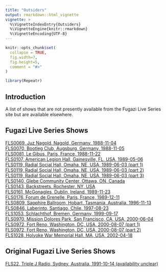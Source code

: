 ```yaml
---
title: "Outsiders"
output: rmarkdown::html_vignette
vignette: >
  %\VignetteIndexEntry{Outsiders}
  %\VignetteEngine{knitr::rmarkdown}
  %\VignetteEncoding{UTF-8}
---
```


```r
knitr::opts_chunk$set(
  collapse = TRUE,
  fig.width=7,
  fig.height=5,
  comment = "#>"
)
```

```r
library(Repeatr)
```

## Introduction

A list of shows that are not presently available from the Fugazi Live Series site but are available elsewhere.  

## Fugazi Live Series Shows

[FLS0069, Juz Nagold, Nagold, Germany, 1988-11-04](https://www.youtube.com/watch?v=IFMXi3xKZqQ)<br>
[FLS0070, Bootleg Club, Augsburg, Germany, 1988-11-05](https://archive.org/details/fugazi1988-11-05)<br>
[FLS0081, Le Gibus, Paris, France, 1988-11-22](https://www.youtube.com/watch?v=PZY_e16_XN4)<br>
[FLS0107, American Legion Hall, Gainesville, FL, USA, 1989-05-06](https://www.youtube.com/watch?v=vhBFLGz6dvU)<br>
[FLS0119, Radial Social Hall, Omaha, NE, USA, 1989-06-03 (part 1)](https://www.youtube.com/watch?v=B9_hUYQ5nGc)<br>
[FLS0119, Radial Social Hall, Omaha, NE, USA, 1989-06-03 (part 2)](https://www.youtube.com/watch?v=BBMO72_q82c)<br>
[FLS0119, Radial Social Hall, Omaha, NE, USA, 1989-06-03 (part 3)](https://www.youtube.com/watch?v=UlP7s3dmr2c)<br>
[FLS0140, Glebe Community Center, Ottawa, ON, Canada](https://www.youtube.com/watch?v=S2oDB4LaCRE)<br>
[FLS0143, Backstreets, Rochester, NY, USA](https://www.youtube.com/watch?v=6FPe8g9i17I&t=22s)<br>
[FLS0161, McGonagles, Dublin, Ireland, 1989-11-23](https://www.youtube.com/watch?v=gwIbWL55gio)<br>
[FLS0176, Forum de Grenelle, Paris, France, 1989-12-11](https://www.youtube.com/watch?v=ChUGjHfodgA)<br>
[FLS0809, Sapphire Ballroom, Hobart, Tasmania, Australia, 1996-11-13](https://vimeo.com/65934803)<br>
[FLS0846, Laberinto, Santiago, Chile, 1997-08-23](https://www.youtube.com/watch?v=nsl17PjJYXU&t=297s)<br>
[FLS1053, Schlachthof, Bremen, Germany, 1999-09-17](https://www.youtube.com/watch?v=HgAJusbVqLU)<br>
[FLS0970, Mission Dolores Park, San Francisco, CA, USA, 2000-06-04](https://www.youtube.com/watch?v=y7vR62XMNRo&list=PLXzdYKOUH6xj_x0Uz273TSbqMFrG80fBn&index=196&pp=iAQB)<br>
[FLS0972, Fort Reno, Washington, DC, USA, 2000-08-07 (part 1)](https://www.youtube.com/watch?v=dXX_CzyQZOE)<br>
[FLS0972, Fort Reno, Washington, DC, USA, 2000-08-07 (part 2)](https://www.youtube.com/watch?v=YCniLqlEM7w)<br>
[FLS1028, Holyoke War Memorial Hall, MA, USA, 2002-04-18](https://archive.org/details/Fugazi2002-04-18.AKGC1000s)<br>

## Original Fugazi Live Series Shows

[FLS22, Triple J Radio, Sydney, Australia, 1991-10-14 (availability unclear)](https://dischord.com/release/FLS22/sydney-au-oct-14-1991)

